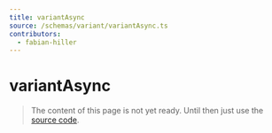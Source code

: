 ```yaml
---
title: variantAsync
source: /schemas/variant/variantAsync.ts
contributors:
  - fabian-hiller
---
```


# variantAsync

> The content of this page is not yet ready. Until then just use the [source code](https://github.com/fabian-hiller/valibot/blob/main/library/src/schemas/variant/variantAsync.ts).

